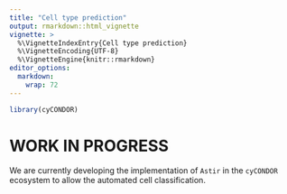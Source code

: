 ```yaml
---
title: "Cell type prediction"
output: rmarkdown::html_vignette
vignette: >
  %\VignetteIndexEntry{Cell type prediction}
  %\VignetteEncoding{UTF-8}
  %\VignetteEngine{knitr::rmarkdown}
editor_options: 
  markdown: 
    wrap: 72
---
```


```r
library(cyCONDOR)
```

# WORK IN PROGRESS
We are currently developing the implementation of `Astir` in the `cyCONDOR` ecosystem to allow the automated cell classification.
